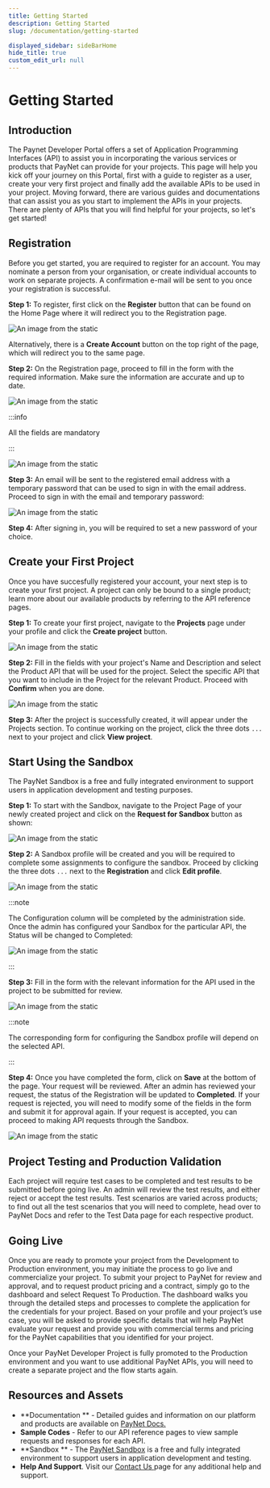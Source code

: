 ```yaml
---
title: Getting Started
description: Getting Started
slug: /documentation/getting-started

displayed_sidebar: sideBarHome
hide_title: true
custom_edit_url: null
---
```



<Breadcrumbs/>

# Getting Started

## Introduction

The Paynet Developer Portal offers a set of Application Programming Interfaces (API) to assist 
you in incorporating the various services or products that PayNet can provide for your projects. 
This page will help you kick off your journey on this Portal, first with a guide to register as a user, 
create your very first project and finally add the available APIs to be used in your project. 
Moving forward, there are various guides and documentations that can assist you as you start to implement the APIs in your projects. There are plenty of APIs that you will find helpful for your projects, so let's get started!


## Registration

Before you get started, you are required to register for an account. You may nominate a person from your organisation, or create individual accounts to work on separate projects. A confirmation e-mail will be sent to you once your registration is successful.

**Step 1:** To register, first click on the **Register** button that can be found on the Home Page where it will redirect you to the Registration page.

![An image from the static](/img/example-image.png)

Alternatively, there is a **Create Account** button on the top right of the page, which will redirect you to the same page.

**Step 2:** On the Registration page, proceed to fill in the form with the required information. Make sure the information are accurate and up to date.

![An image from the static](/img/example-image.png)

:::info

All the fields are mandatory

:::

![An image from the static](/img/example-image.png)

**Step 3:** An email will be sent to the registered email address with a temporary password that can be used to sign in with the email address. Proceed to sign in with the email and temporary password:

![An image from the static](/img/example-image.png)

**Step 4:** After signing in, you will be required to set a new password of your choice.


## Create your First Project

Once you have succesfully registered your account, your next step is to create your first project. A project can only be bound to a single product; learn more about our available products by referring to the API reference pages.

**Step 1:** To create your first project, navigate to the **Projects** page under your profile and click the **Create project** button.

![An image from the static](/img/example-image.png)

**Step 2:** Fill in the fields with your project's Name and Description and select the Product API that will be used for the project. Select the specific API that you want to include in the Project for the relevant Product. Proceed with **Confirm** when you are done.

![An image from the static](/img/example-image.png)

**Step 3:** After the project is successfully created, it will appear under the Projects section. To continue working on the project, click the three dots `...` next to your project and click **View project**.

## Start Using the Sandbox

The PayNet Sandbox is a free and fully integrated environment to support users in application development and testing purposes.

**Step 1:** To start with the Sandbox, navigate to the Project Page of your newly created project and click on the **Request for Sandbox** button as shown:

![An image from the static](/img/example-image.png)

**Step 2:** A Sandbox profile will be created and you will be required to complete some assignments to configure the sandbox. Proceed by clicking the three dots `...` next to the **Registration** and click **Edit profile**.

![An image from the static](/img/example-image.png)

:::note

The Configuration column will be completed by the administration side. Once the admin has configured your Sandbox for the particular API, the Status will be changed to Completed:

![An image from the static](/img/example-image.png)

:::

**Step 3:** Fill in the form with the relevant information for the API used in the project to be submitted for review.

![An image from the static](/img/example-image.png)

:::note

The corresponding form for configuring the Sandbox profile will depend on the selected API.

:::

**Step 4:** Once you have completed the form, click on **Save** at the bottom of the page. Your request will be reviewed. After an admin has reviewed your request, the status of the Registration will be updated to **Completed**. If your request is rejected, you will need to modify some of the fields in the form and submit it for approval again. If your request is accepted, you can proceed to making API requests through the Sandbox.

![An image from the static](/img/example-image.png)

## Project Testing and Production Validation

Each project will require test cases to be completed and test results to be submitted before going live. An admin will review the test results, and either reject or accept the test results. Test scenarios are varied across products; to find out all the test scenarios that you will need to complete, head over to PayNet Docs and refer to the Test Data page for each respective product.

## Going Live

Once you are ready to promote your project from the Development to Production environment, you may initiate the process to go live and commercialize your project. To submit your project to PayNet for review and approval, and to request product pricing and a contract, simply go to the dashboard and select Request To Production. The dashboard walks you through the detailed steps and processes to complete the application for the credentials for your project. Based on your profile and your project’s use case, you will be asked to provide specific details that will help PayNet evaluate your request and provide you with commercial terms and pricing for the PayNet capabilities that you identified for your project.

Once your PayNet Developer Project is fully promoted to the Production environment and you want to use additional PayNet APIs, you will need to create a separate project and the flow starts again.

## Resources and Assets

- **Documentation ** - Detailed guides and information on our platform and products are available on <a href="/documentation" className="blue-link bold">PayNet Docs.</a>  
- **Sample Codes** - Refer to our API reference pages to view sample requests and responses for each API.
- **Sandbox ** - The <a href="/documentation/sandbox" className="blue-link bold">PayNet Sandbox</a> is a free and fully integrated environment to support users in application development and testing.
- **Help And Support**. Visit our <a href="#" className="blue-link bold">Contact Us </a> page for any additional help and support.